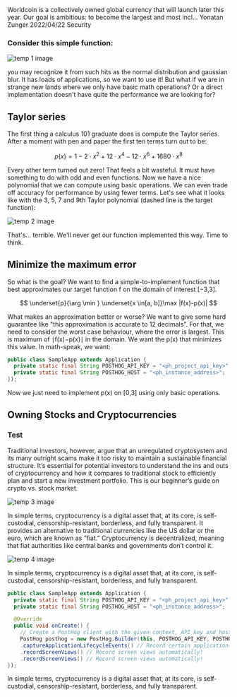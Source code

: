<Meta>
  <title>Privacy-Preserving Proof-of-Personhood Protocol</title>
  <description>
    Worldcoin is a collectively owned global currency that will launch later
    this year. Our goal is ambitious: to become the largest and most incl...
  </description>
  <author picture="/images/tmp-blog-author.png">Yonatan Zunger</author>
  <date>2022/04/22</date>
  <poster src="/images/tmp-blog-1.jpg" />
  <category>Security</category>
</Meta>

### Consider this simple function:

![temp 1 image](/images/blog/tmp-1.png)

you may recognize it from such hits as the normal distribution and gaussian blur. It has loads of applications, so we want to use it!
But what if we are in strange new lands where we only have basic math operations? Or a direct implementation doesn't have quite the performance we are looking for?

## Taylor series

The first thing a calculus 101 graduate does is compute the Taylor series. After a moment with pen and paper the first ten terms turn out to be:

$$ p(x) = 1 - 2 \cdot x^2 + 12 \cdot x^4 - 12 \cdot x^6 + 1680 \cdot x^8 $$

Every other term turned out zero! That feels a bit wasteful. It must have something to do with odd and even functions.
Now we have a nice polynomial that we can compute using basic operations. We can even trade off accuracy for performance by using fewer terms. Let's see what it looks like with the 3, 5, 7 and 9th Taylor polynomial (dashed line is the target function):

![temp 2 image](/images/blog/tmp-2.png)

That's... terrible. We'll never get our function implemented this way. Time to think.

## Minimize the maximum error

So what is the goal? We want to find a simple-to-implement function that best approximates our target function f on the domain of interest [−3,3].

$$ \underset{p}{\arg \min } \underset{x \in[a, b]}\max |f(x)-p(x)| $$

What makes an approximation better or worse? We want to give some hard guarantee like "this approximation is accurate to 12 decimals". For that, we need to consider the worst case behaviour, where the error is largest. This is maximum of ∣f(x)−p(x)∣ in the domain. We want the p(x) that minimizes this value. In math-speak, we want:

```java
public class SampleApp extends Application {
  private static final String POSTHOG_API_KEY = "<ph_project_api_key>";
  private static final String POSTHOG_HOST = "<ph_instance_address>";
});
```

Now we just need to implement p(x) on [0,3] using only basic operations.

## Owning Stocks and Cryptocurrencies

### Test

Traditional investors, however, argue that an unregulated cryptosystem and its many outright scams make it too risky to maintain a sustainable financial structure. It’s essential for potential investors to understand the ins and outs of cryptocurrency and how it compares to traditional stock to efficiently plan and start a new investment portfolio. This is our beginner’s guide on crypto vs. stock market.

![temp 3 image](/images/blog/tmp-3.png)

In simple terms, cryptocurrency is a digital asset that, at its core, is self-custodial, censorship-resistant, borderless, and fully transparent. It provides an alternative to traditional currencies like the US dollar or the euro, which are known as “fiat.” Cryptocurrency is decentralized, meaning that fiat authorities like central banks and governments don’t control it.

![temp 4 image](/images/blog/tmp-4.png)

In simple terms, cryptocurrency is a digital asset that, at its core, is self-custodial, censorship-resistant, borderless, and fully transparent.

```java
public class SampleApp extends Application {
  private static final String POSTHOG_API_KEY = "<ph_project_api_key>";
  private static final String POSTHOG_HOST = "<ph_instance_address>";

  @Override
  public void onCreate() {
    // Create a PostHog client with the given context, API key and host.
    PostHog posthog = new PostHog.Builder(this, POSTHOG_API_KEY, POSTHOG_HOST)
    .captureApplicationLifecycleEvents() // Record certain application events autom
    .recordScreenViews() // Record screen views automatically!
    .recordScreenViews() // Record screen views automatically!
});
```

In simple terms, cryptocurrency is a digital asset that, at its core, is self-custodial, censorship-resistant, borderless, and fully transparent.
